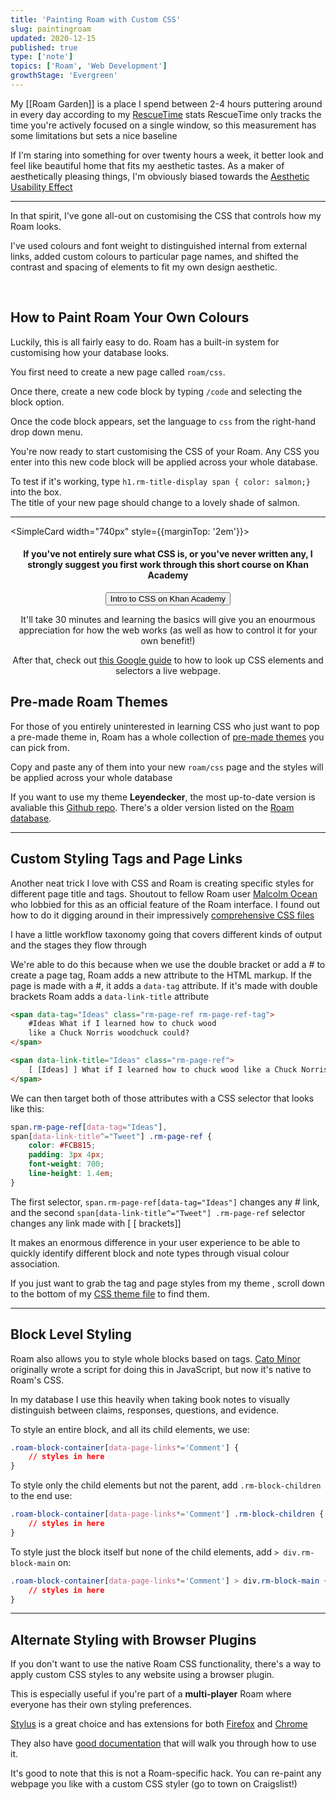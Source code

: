 ```yaml
---
title: 'Painting Roam with Custom CSS'
slug: paintingroam
updated: 2020-12-15
published: true
type: ['note']
topics: ['Roam', 'Web Development']
growthStage: 'Evergreen'
---
```


My [[Roam Garden]] is a place I spend between 2-4 hours puttering around in every day according to my <a href="https://www.rescuetime.com/">RescueTime</a> stats <Footnote idName={1}>RescueTime only tracks the time you're actively focused on a single window, so this measurement has some limitations but sets a nice baseline</Footnote>

<BasicImage width="650px" alt="A bar graph of the hours I've spent in Roam this week" src="https://res.cloudinary.com/dg3gyk0gu/image/upload/c_scale,w_660/v1590188743/maggieappleton.com/notes/roamhours.png" />

<p>If I'm staring into something for over twenty hours a week, it better look and feel like beautiful home that fits my aesthetic tastes. <Footnote idName={2}>As a maker of aesthetically pleasing things, I'm obviously biased towards the  <a href="https://en.wikipedia.org/wiki/Aesthetic%E2%80%93usability_effect">Aesthetic Usability Effect</a></Footnote></p>

---

In that spirit, I've gone all-out on customising the CSS that controls how my Roam looks.

I've used colours and font weight to distinguished internal from external links, added custom colours to particular page names, and shifted the contrast and spacing of elements to fit my own design aesthetic.

<ImageFrame width="900px" alt="A screen capture of my visual styling system in Roam" src="https://res.cloudinary.com/dg3gyk0gu/image/upload/c_scale,w_1720/v1590188713/maggieappleton.com/notes/roam_theme_maggie.png" />

<br />

<h2>How to Paint Roam Your Own Colours</h2>

<p>Luckily, this is all fairly easy to do. Roam has a built-in system for customising how your database looks.</p>

You first need to create a new page called `roam/css`.

<ImageFrame width="840px" alt="The roam search bar with roam/css entered" src="https://res.cloudinary.com/dg3gyk0gu/image/upload/c_scale,f_auto,q_100,w_1200/v1607173029/maggieappleton.com/notes/roam-garden/Screenshot_2020-12-05_at_12.47.43.png" />

Once there, create a new code block by typing `/code` and selecting the block option.

<ImageFrame width="840px" alt="Entering /code into the empty page" src="https://res.cloudinary.com/dg3gyk0gu/image/upload/c_scale,f_auto,q_100,w_1200/v1607173035/maggieappleton.com/notes/roam-garden/Screenshot_2020-12-05_at_12.48.46.png" />

Once the code block appears, set the language to `css` from the right-hand drop down menu.

<ImageFrame width="840px" alt="Selecting the code option from the code block dropdown menu" src="https://res.cloudinary.com/dg3gyk0gu/image/upload/c_scale,f_auto,q_100,w_1200/v1607173038/maggieappleton.com/notes/roam-garden/Screenshot_2020-12-05_at_12.48.56.png" />

You're now ready to start customising the CSS of your Roam. Any CSS you enter into this new code block will be applied across your whole database.

To test if it's working, type `h1.rm-title-display span { color: salmon;}` into the box.  
The title of your new page should change to a lovely shade of salmon.

<ImageFrame width="840px" alt="The page title changing to the colour salmon" src="https://res.cloudinary.com/dg3gyk0gu/image/upload/c_scale,f_auto,q_100,w_1200/v1607173750/maggieappleton.com/notes/roam-garden/Screenshot_2020-12-05_at_13.09.01.png" />


---

<SimpleCard width="740px" style={{marginTop: '2em'}}>

<Center>

#### If you've not entirely sure what CSS is, or you've never written any, I strongly suggest you first work through this short course on Khan Academy

<p><a noTip href="https://www.khanacademy.org/computing/computer-programming/html-css/intro-to-css/pt/css-basics"><button style={{marginTop: '0.2em'}}>Intro to CSS on Khan Academy</button> </a></p>

<p>It'll take 30 minutes and learning the basics will give you an enourmous appreciation for how the web works (as well as how to control it for your own benefit!)</p>

<p>After that, check out <a href="https://developers.google.com/web/tools/chrome-devtools/css">this Google guide</a> to how to look up CSS elements and selectors a live webpage.</p>

</Center>

</SimpleCard>

## Pre-made Roam Themes

For those of you entirely uninterested in learning CSS who just want to pop a pre-made theme in, Roam has a whole collection of [pre-made themes](https://roamresearch.com/#/app/help/page/fJRcVITNY) you can pick from.

Copy and paste any of them into your new `roam/css` page and the styles will be applied across your whole database

If you want to use my theme **Leyendecker**, the most up-to-date version is avaliable this [Github repo](https://github.com/theianjones/roam-research-themes/blob/master/leyendecker.css). There's a older version listed on the [Roam database](https://roamresearch.com/#/app/help/page/fJRcVITNY).


---

## Custom Styling Tags and Page Links

Another neat trick I love with CSS and Roam is creating specific styles for different page title and tags. <Footnote idName={3}>Shoutout to fellow Roam user <a href="https://malcolmocean.com/">Malcolm Ocean</a> who lobbied for this as an official feature of the Roam interface. I found out how to do it digging around in their impressively <a href="https://gist.github.com/malcolmocean/03d777a1c8f89be8c98e3d89d6821607">comprehensive CSS files</a></Footnote>

I have a little workflow taxonomy going that covers different kinds of output and the stages they flow through

<FullWidthImage width="880px" alt="A screencapture of my Roam database with various coloured tags" src="https://res.cloudinary.com/dg3gyk0gu/image/upload/c_scale,w_1457/v1590193543/maggieappleton.com/notes/datatags.png" />


We're able to do this because when we use the double bracket or add a # to create a page tag, Roam adds a new attribute to the HTML markup. If the page is made with a #, it adds a `data-tag` attribute. If it's made with double brackets Roam adds a `data-link-title` attribute


```html
<span data-tag="Ideas" class="rm-page-ref rm-page-ref-tag">  
    #Ideas What if I learned how to chuck wood
    like a Chuck Norris woodchuck could? 
</span>

<span data-link-title="Ideas" class="rm-page-ref">  
    [ [Ideas] ] What if I learned how to chuck wood like a Chuck Norris woodchuck could? 
</span>
```

We can then target both of those attributes  with a CSS selector that looks like this:

```css
span.rm-page-ref[data-tag="Ideas"],
span[data-link-title^="Tweet"] .rm-page-ref {
    color: #FCB815;
    padding: 3px 4px;
    font-weight: 700;
    line-height: 1.4em;
}
```

The first selector, `span.rm-page-ref[data-tag="Ideas"]` changes any # link, and the second `span[data-link-title^="Tweet"] .rm-page-ref` selector changes any link made with [ [ brackets]]

It makes an enormous difference in your user experience to be able to quickly identify different block and note types through visual colour association.

If you just want to grab the tag and page styles from my theme , scroll down to the bottom of my <a href="https://github.com/theianjones/roam-research-themes/blob/master/leyendecker.css">CSS theme file</a> to find them.

---

## Block Level Styling

Roam also allows you to style whole blocks based on tags. <Footnote idName={4}>[Cato Minor](https://twitter.com/catominor3?lang=en) originally wrote a script for doing this in JavaScript, but now it's native to Roam's CSS.</Footnote>

In my database I use this heavily when taking book notes to visually distinguish between claims, responses, questions, and evidence.

To style an entire block, and all its child elements, we use:

```css
.roam-block-container[data-page-links*='Comment'] {
    // styles in here
}
```

To style only the child elements but not the parent, add `.rm-block-children` to the end use:

```css
.roam-block-container[data-page-links*='Comment'] .rm-block-children {
    // styles in here
}
```

To style just the block itself but none of the child elements, add `> div.rm-block-main` on:

```css
.roam-block-container[data-page-links*='Comment'] > div.rm-block-main {
    // styles in here
}
```

---


## Alternate Styling with Browser Plugins

If you don't want to use the native Roam CSS functionality, there's a way to apply custom CSS styles to any website using a browser plugin.

This is especially useful if you're part of a **multi-player** Roam where everyone has their own styling preferences.

<p><a href="https://github.com/openstyles/stylus/">Stylus</a> is a great choice and has extensions for both <a href="https://addons.mozilla.org/en-GB/firefox/addon/styl-us/">Firefox</a> and <a href="https://chrome.google.com/webstore/detail/stylus/clngdbkpkpeebahjckkjfobafhncgmne?hl=en">Chrome</a></p>

<ImageFrame width="920px" alt="A screen capture of the stylus interface" src="https://res.cloudinary.com/dg3gyk0gu/image/upload/c_scale,w_1720/v1590188865/maggieappleton.com/notes/stylus.png" />

They also have <a href="https://github.com/openstyles/stylus/wiki/Editor">good documentation</a> that will walk you through how to use it.

It's good to note that this is not a Roam-specific hack.  You can re-paint any webpage you like with a custom CSS styler (go to town on Craigslist!)
